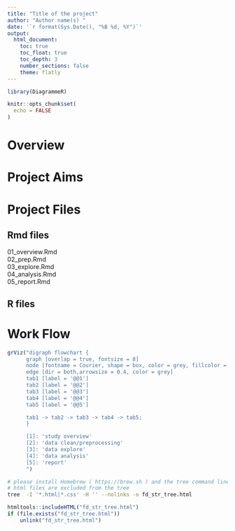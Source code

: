 ```yaml
---
title: "Title of the project"
author: "Author name(s) "
date: '`r format(Sys.Date(), "%B %d, %Y")`'
output:
  html_document:
    toc: true 
    toc_float: true
    toc_depth: 3  
    number_sections: false  
    theme: flatly  
---
```


```r
library(DiagrammeR)

knitr::opts_chunk$set(
  echo = FALSE
)
```
# Overview

# Project Aims

# Project Files
## Rmd files
01_overview.Rmd  
02_prep.Rmd  
03_explore.Rmd    
04_analysis.Rmd   
05_report.Rmd

## R files

# Work Flow

```r
grViz("digraph flowchart {
      graph [overlap = true, fontsize = 8]
      node [fontname = Courier, shape = box, color = grey, fillcolor = whitesmoke, style = filled] 
      edge [dir = both,arrowsize = 0.4, color = grey]
      tab1 [label = '@@1']
      tab2 [label = '@@2']
      tab3 [label = '@@3']
      tab4 [label = '@@4']
      tab5 [label = '@@5']

      tab1 -> tab2 -> tab3 -> tab4 -> tab5;
      }

      [1]: 'study overview'
      [2]: 'data clean/preprocessing'
      [3]: 'data explore'
      [4]: 'data analysis'
      [5]: 'report'
      ")
```

```bash
# please install Homebrew ( https://brew.sh ) and the tree command line tool ( ~/$ brew install tree) before running code below
# html files are excluded from the tree
tree  -I '*.html|*.css' -H '' --nolinks -o fd_str_tree.html
```

```r
htmltools::includeHTML("fd_str_tree.html")
if (file.exists("fd_str_tree.html")) 
    unlink("fd_str_tree.html")
```

